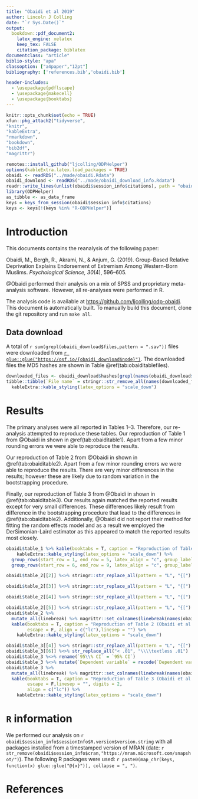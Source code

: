 ```yaml
---
title: "Obaidi et al 2019"
author: Lincoln J Colling
date: "`r Sys.Date()`"
output: 
  bookdown::pdf_document2:
    latex_engine: xelatex
    keep_tex: FALSE
    citation_package: biblatex
documentclass: "article"
biblio-style: "apa"
classoption: ["a4paper","12pt"]
bibliography: ['references.bib','obaidi.bib']

header-includes:
  - \usepackage{pdflscape}
  - \usepackage{makecell}
  - \usepackage{booktabs}
---
```


```r
knitr::opts_chunk$set(echo = TRUE)
xfun::pkg_attach2("tidyverse",
"knitr",
"kableExtra",
"rmarkdown",
"bookdown",
"bib2df",
"magrittr")

remotes::install_github("ljcolling/ODPHelper")
options(kableExtra.latex.load_packages = TRUE)
obaidi <- readRDS("../made/obaidi.Rdata")
obaidi_download <- readRDS("../made/obaidi_download_info.Rdata")
readr::write_lines(unlist(obaidi$session_info$citations), path = "obaidi.bib")
library(ODPHelper)
as_tibble <- as_data_frame
keys = keys_from_session(obaidi$session_info$citations)
keys <- keys[!(keys %in% "R-ODPHelper")]
```
\newpage

# Introduction

This documents contains the reanalysis of the following paper:

Obaidi, M., Bergh, R., Akrami, N., & Anjum, G. (2019). Group-Based Relative Deprivation Explains Endorsement of Extremism Among Western-Born Muslims. *Psychological Science, 30*(4), 596–605.

@Obaidi performed their analysis on a mix of SPSS and proprietary meta-analysis software. However, all re-analyses were performed in R.

The analysis code is available at [https://github.com/ljcolling/odp-obaidi](https://github.com/ljcolling/odp-obaidi). This document is automatically built. To manually build this document, clone the git repository and run `make all`.

## Data download

A total of `r sum(grepl(obaidi_download$files,pattern = ".sav"))` files were downloaded from [`r glue::glue("https://osf.io/{obaidi_download$node}")`](`r glue::glue("https://osf.io/{obaidi_download$node}")`). The downloaded files the MD5 hashes are shown in Table \@ref(tab:obaiditablefiles).

```r
downloaded_files <- obaidi_download$hashes[grepl(names(obaidi_download$hashes), pattern = ".sav")]
tibble::tibble(`File name` = stringr::str_remove_all(names(downloaded_files),"./data/"), `MD5 Hash` = downloaded_files) %>%  knitr::kable(digits = 3, booktabs = T, caption = "Files downloaded for Obaidi et al. (2019)", escape = T, format = "latex",   linesep = "") %>%
  kableExtra::kable_styling(latex_options = "scale_down") 
```

# Results

The primary analyses were all reported in Tables 1--3. Therefore, our re-analysis attempted to reproduce these tables. Our reproduction of Table 1 from @Obaidi in shown in \@ref(tab:obaiditable1). Apart from a few minor rounding errors we were able to reproduce the results.

Our reproduction of Table 2 from @Obaidi in shown in \@ref(tab:obaiditable2). Apart from a few minor rounding errors we were able to reproduce the results. There are very minor differences in the results; however these are likely due to random variation in the bootstrapping procedure. 

Finally, our reproduction of Table 3 from @Obaidi in shown in \@ref(tab:obaiditable3). Our results again matched the reported results except for very small differences. These differences likely result from difference in the bootstrapping procedure that lead to the differences in \@ref(tab:obaiditable2). Additionally, @Obaidi did not report their method for fitting the random effects model and as a result we employed the DerSimonian-Laird estimator as this appeared to match the reported results most closely.

```r
obaidi$table_1 %>% kable(booktabs = T, caption = "Reproduction of Table 1 (Obaidi et al., 2019)", linesep = "") %>%
    kableExtra::kable_styling(latex_options = "scale_down") %>%
  group_rows(start_row = 1, end_row = 5, latex_align = "c", group_label = "Birthplace") %>%
  group_rows(start_row = 6, end_row = 9, latex_align = "c", group_label = "Group-based relative deprivation")
```


```r
obaidi$table_2[[2]] %<>% stringr::str_replace_all(pattern = "L", "{[") %>% stringr::str_replace_all(pattern = "R", "]}")

obaidi$table_2[[3]] %<>% stringr::str_replace_all(pattern = "L", "{[") %>% stringr::str_replace_all(pattern = "R", "]}")

obaidi$table_2[[4]] %<>% stringr::str_replace_all(pattern = "L", "{[") %>% stringr::str_replace_all(pattern = "R", "]}")

obaidi$table_2[[5]] %<>% stringr::str_replace_all(pattern = "L", "{[") %>% stringr::str_replace_all(pattern = "R", "]}")
obaidi$table_2 %>%
  mutate_all(linebreak) %>% magrittr::set_colnames(linebreak(names(obaidi$table_2))) %>%
  kable(booktabs = T, caption = "Reproduction of Table 2 (Obaidi et al., 2019)", format = "latex",
        escape = F, align = c("lc"),linesep = "") %>%
    kableExtra::kable_styling(latex_options = "scale_down") 
```


```r
obaidi$table_3[[4]] %<>% stringr::str_replace_all(pattern = "L", "{[") %>% stringr::str_replace_all(pattern = "R", "]}")
obaidi$table_3[[6]] %<>% str_replace_all("< .01", "\\\\textless .01")
obaidi$table_3 %<>% rename(`95\\% CI` = `95% CI`)
obaidi$table_3 %<>% mutate(`Dependent variable` = recode(`Dependent variable` ,!!!c("Violent\nbehavioral\n intentions" = "Violent behavioral\nintentions")))
obaidi$table_3 %>%
  mutate_all(linebreak) %>% magrittr::set_colnames(linebreak(names(obaidi$table_3))) %>%
  kable(booktabs = T, caption = "Reproduction of Table 3 (Obaidi et al., 2019)", format = "latex",
        escape = F,linesep = "", digits = 2, 
        align = c("lc")) %>%
    kableExtra::kable_styling(latex_options = "scale_down") 

```

# `R` information {-}

We performed our analysis on `r obaidi$session_info$sessionInfo$R.version$version.string` with all packages installed from a timestamped version of MRAN (date: `r str_remove(obaidi$session_info$cran,"https://mran.microsoft.com/snapshot/")`). The following R packages were used: `r paste0(map_chr(keys, function(x) glue::glue("@{x}")), collapse = ", ")`.




# References
